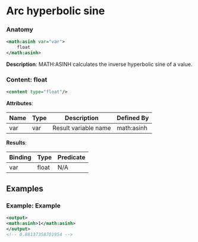 # Arc hyperbolic sine

### Anatomy

```xml
<math:asinh var="var">
    float
</math:asinh>
```

 **Description**:
 MATH:ASINH calculates the inverse hyperbolic sine of a value.

### Content: float

```xml
<content type="float"/>
```

**Attributes**:

| Name | Type | Description | Defined By |
| ---- | ---- | ----------- | ---------- |
| var | var | Result variable name | math:asinh |


**Results**:

| Binding | Type | Predicate |
| ------- | ---- | --------- |
| var | float | N/A |


## Examples

### Example: Example

```xml
<output>
<math:asinh>1</math:asinh>
</output>
<!-- 0.88137358701954 -->
```

